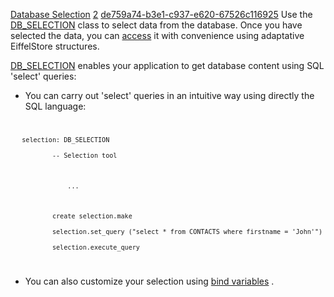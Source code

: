[[Property:title|Database Selection]]
[[Property:weight|2]]
[[Property:uuid|de759a74-b3e1-c937-e620-67526c116925]]
Use the [[ref:/libraries/store/reference/db_selection_flatshort|DB_SELECTION]]  class to select data from the database. Once you have selected the data, you can [[Selection Access|access]]  it with convenience using adaptative EiffelStore structures. 

{{note|Take a look at the [[Data Object Coupling|Database/Eiffel objects Coupling]]  if you need information about your database structure. }}

[[ref:/libraries/store/reference/db_selection_flatshort|DB_SELECTION]]  enables your application to get database content using SQL 'select' queries:
* You can carry out 'select' queries in an intuitive way using directly the SQL language:
<code>
    selection: DB_SELECTION
            -- Selection tool

                ...

            create selection.make
            selection.set_query ("select * from CONTACTS where firstname = 'John'")
            selection.execute_query
</code>

{{tip|Always check the database status for errors after your 'select' query. }}

* You can also customize your selection using [[Query variables|bind variables]] . 

{{seealso|<br/>
[[Query variables|Binding variables in a database query.]]  <br/>
[[Data Object Coupling|Coupling database objects with Eiffel objects.]]  <br/>
[[Selection Access|Accessing selected data from the database.]]  <br/>
}}




